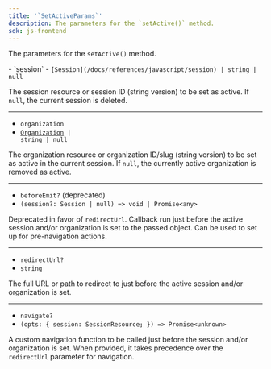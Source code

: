 ```yaml
---
title: '`SetActiveParams`'
description: The parameters for the `setActive()` method.
sdk: js-frontend
---
```


The parameters for the `setActive()` method.

<Properties>
  - `session`
  - <code>[Session](/docs/references/javascript/session) | string | null</code>

  The session resource or session ID (string version) to be set as active. If `null`, the current session is deleted.

  ---

  - `organization`
  - <code>[Organization](/docs/references/javascript/organization) | string | null</code>

  The organization resource or organization ID/slug (string version) to be set as active in the current session. If `null`, the currently active organization is removed as active.

  ---

  - `beforeEmit?` (deprecated)
  - `(session?: Session | null) => void | Promise<any>`

  Deprecated in favor of `redirectUrl`. Callback run just before the active session and/or organization is set to the passed object. Can be used to set up for pre-navigation actions.

  ---

  - `redirectUrl?`
  - `string`

  The full URL or path to redirect to just before the active session and/or organization is set.

  ---

  - `navigate?`
  - `(opts: { session: SessionResource; }) => Promise<unknown>`

  A custom navigation function to be called just before the session and/or organization is set. When provided, it takes precedence over the `redirectUrl` parameter for navigation.
</Properties>
